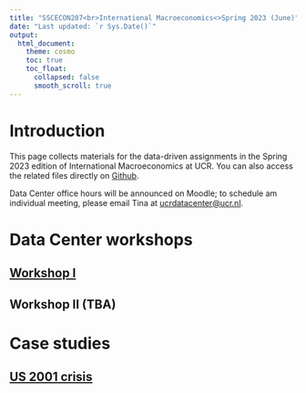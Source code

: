 ```yaml
---
title: "SSCECON207<br>International Macroeconomics<>Spring 2023 (June)"
date: "Last updated: `r Sys.Date()`"
output: 
  html_document:
    theme: cosmo
    toc: true
    toc_float:
      collapsed: false
      smooth_scroll: true
---
```


# Introduction

This page collects materials for the data-driven assignments in the Spring 2023 edition of International Macroeconomics at UCR.
You can also access the related files directly on [Github](https://github.com/ucrdatacenter/projects).

Data Center office hours will be announced on Moodle; to schedule am individual meeting, please email Tina at [ucrdatacenter@ucr.nl](mailto:ucrdatacenter@ucr.nl).

# Data Center workshops

## [Workshop I](SSCECON207/workshop1.html)

## Workshop II (TBA)

# Case studies

## [US 2001 crisis](SSCECON207/US2001.html)